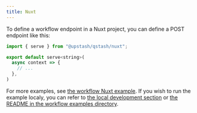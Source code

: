 ```yaml
---
title: Nuxt
---
```


To define a workflow endpoint in a Nuxt project,
you can define a POST endpoint like this:

```javascript
import { serve } from "@upstash/qstash/nuxt";

export default serve<string>(
  async context => {
    // ...
  },
)
```

For more examples, see [the workflow Nuxt example](https://github.com/upstash/qstash-js/tree/main/examples/workflow/nuxt). If you wish to run the example localy, you can refer to [the local development section](/qstash/workflows/howto/local-development) or [the README in the workflow examples directory](https://github.com/upstash/qstash-js/tree/main/examples/workflow).